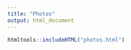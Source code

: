 ```yaml
---
title: "Photos"
output: html_document
---
```


```r
htmltools::includeHTML("photos.html")
```
